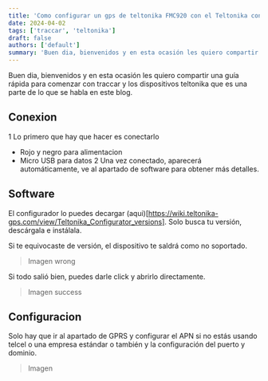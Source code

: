```yaml
---
title: 'Como configurar un gps de teltonika FMC920 con el Teltonika configurator para traccar?'
date: 2024-04-02
tags: ['traccar', 'teltonika']
draft: false
authors: ['default']
summary: 'Buen dia, bienvenidos y en esta ocasión les quiero compartir una guía rápida para comenzar con traccar y los dispositivos teltonika que es una parte de lo que se habla en este blog.'
---
```

Buen dia, bienvenidos y en esta ocasión les quiero compartir una guía rápida para comenzar con traccar y los dispositivos teltonika que es una parte de lo que se habla en este blog.

## Conexion

1 Lo primero que hay que hacer es conectarlo
- Rojo y negro para alimentacion
- Micro USB para datos
2 Una vez conectado, aparecerá automáticamente, ve al apartado de software para obtener más detalles.

## Software

El configurador lo puedes decargar (aqui)[https://wiki.teltonika-gps.com/view/Teltonika_Configurator_versions]. Solo busca tu versión, descárgala e instálala. 

Si te equivocaste de versión, el dispositivo te saldrá como no soportado.

> Imagen wrong 

Si todo salió bien, puedes darle click y abrirlo directamente. 

> Imagen success
## Configuracion
Solo hay que ir al apartado de GPRS y configurar el APN si no estás usando telcel o una empresa estándar o también y la configuración del puerto y dominio. 

> Imagen 

